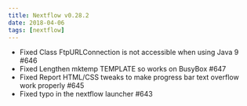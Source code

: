 ```yaml
---
title: Nextflow v0.28.2
date: 2018-04-06
tags: [nextflow]
---
```


- Fixed Class FtpURLConnection is not accessible when using Java 9 #646
- Fixed Lengthen mktemp TEMPLATE so works on BusyBox #647
- Fixed Report HTML/CSS tweaks to make progress bar text overflow work properly #645
- Fixed typo in the nextflow launcher #643
